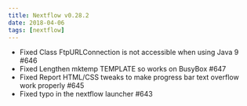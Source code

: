 ```yaml
---
title: Nextflow v0.28.2
date: 2018-04-06
tags: [nextflow]
---
```


- Fixed Class FtpURLConnection is not accessible when using Java 9 #646
- Fixed Lengthen mktemp TEMPLATE so works on BusyBox #647
- Fixed Report HTML/CSS tweaks to make progress bar text overflow work properly #645
- Fixed typo in the nextflow launcher #643
